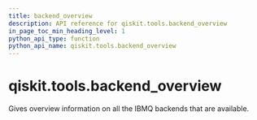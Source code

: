 ```yaml
---
title: backend_overview
description: API reference for qiskit.tools.backend_overview
in_page_toc_min_heading_level: 1
python_api_type: function
python_api_name: qiskit.tools.backend_overview
---
```


# qiskit.tools.backend\_overview

<Function id="qiskit.tools.backend_overview" name="backend_overview" isDedicatedPage={true} github="https://github.com/qiskit/qiskit/tree/stable/0.21/qiskit/tools/monitor/overview.py" signature="backend_overview()">
  Gives overview information on all the IBMQ backends that are available.
</Function>

